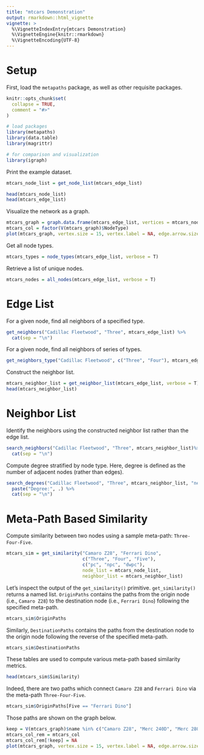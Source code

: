 ```yaml
---
title: "mtcars Demonstration"
output: rmarkdown::html_vignette
vignette: >
  %\VignetteIndexEntry{mtcars Demonstration}
  %\VignetteEngine{knitr::rmarkdown}
  %\VignetteEncoding{UTF-8}
---
```


# Setup

First, load the `metapaths` package, as well as other requisite packages.

```r
knitr::opts_chunk$set(
  collapse = TRUE,
  comment = "#>"
)
```

```r
# load packages
library(metapaths)
library(data.table)
library(magrittr)

# for comparison and visualization
library(igraph)
```

Print the example dataset.

```r
mtcars_node_list = get_node_list(mtcars_edge_list)

head(mtcars_node_list)
head(mtcars_edge_list)
```

Visualize the network as a graph.

```r
mtcars_graph = graph.data.frame(mtcars_edge_list, vertices = mtcars_node_list, directed = T)
mtcars_col = factor(V(mtcars_graph)$NodeType)
plot(mtcars_graph, vertex.size = 15, vertex.label = NA, edge.arrow.size = .25, vertex.color = mtcars_col)
```

Get all node types.

```r
mtcars_types = node_types(mtcars_edge_list, verbose = T)
```

Retrieve a list of unique nodes.

```r
mtcars_nodes = all_nodes(mtcars_edge_list, verbose = T)
```

# Edge List

For a given node, find all neighbors of a specified type.

```r
get_neighbors("Cadillac Fleetwood", "Three", mtcars_edge_list) %>%
  cat(sep = "\n")
```

For a given node, find all neighbors of series of types.

```r
get_neighbors_type("Cadillac Fleetwood", c("Three", "Four"), mtcars_edge_list)
```

Construct the neighbor list.

```r
mtcars_neighbor_list = get_neighbor_list(mtcars_edge_list, verbose = T)
head(mtcars_neighbor_list)
```

# Neighbor List

Identify the neighbors using the constructed neighbor list rather than the edge list.

```r
search_neighbors("Cadillac Fleetwood", "Three", mtcars_neighbor_list)%>%
  cat(sep = "\n")
```

Compute degree stratified by node type. Here, degree is defined as the number of adjacent nodes (rather than edges).

```r
search_degrees("Cadillac Fleetwood", "Three", mtcars_neighbor_list, "neighbor") %>%
  paste("Degree:", .) %>%
  cat(sep = "\n")
```

# Meta-Path Based Similarity

Compute similarity between two nodes using a sample meta-path: `Three-Four-Five`.

```r
mtcars_sim = get_similarity("Camaro Z28", "Ferrari Dino",
                            c("Three", "Four", "Five"),
                            c("pc", "npc", "dwpc"),
                            node_list = mtcars_node_list,
                            neighbor_list = mtcars_neighbor_list)
```

Let's inspect the output of the `get_similarity()` primitive. `get_similarity()` returns a named list. `OriginPaths` contains the paths from the origin node (i.e., `Camaro Z28`) to the destination node (i.e., `Ferrari Dino`) following the specified meta-path.

```r
mtcars_sim$OriginPaths
```

Similarly, `DestinationPaths` contains the paths from the destination node to the origin node following the reverse of the specified meta-path.

```r
mtcars_sim$DestinationPaths
```

These tables are used to compute various meta-path based similarity metrics.

```r
head(mtcars_sim$Similarity)
```

Indeed, there are two paths which connect `Camaro Z28` and `Ferrari Dino` via the meta-path `Three-Four-Five`. 

```r
mtcars_sim$OriginPaths[Five == "Ferrari Dino"]
```

Those paths are shown on the graph below.

```r
keep = V(mtcars_graph)$name %in% c("Camaro Z28", "Merc 240D", "Merc 280", "Ferrari Dino")
mtcars_col_rem = mtcars_col
mtcars_col_rem[!keep] = NA
plot(mtcars_graph, vertex.size = 15, vertex.label = NA, edge.arrow.size = 0.25, vertex.color = mtcars_col_rem)
```
